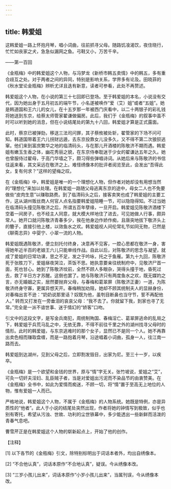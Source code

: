 ```yaml
---
---
---
```

title: 韩爱姐
---




这韩爱姐一路上怀抱月琴，唱小词曲，往前抓寻父母。随路饥飡渴饮，夜住晓行，忙忙如丧家之犬，急急似漏网之鱼。弓鞋又小，万苦千辛。

——第一百回

《金瓶梅》中的韩爱姐这个人物，与冯梦龙《新桥市韩五卖情》中的韩五，多有重合歧互之处。对于两者之间的异同，特别是影响关系，学界多有论及。田晓菲的《秋水堂论金瓶梅》辨析尤详且迭有新意，读者可参看，此处不再赘述。

韩爱姐这个人物，在小说的第三十七回即已登场。至于韩爱姐的本名，小说没有交代，因为她出身于五月初五的端午节，小名遂被唤作“爱（艾）姐”或者“五姐”。她是韩道国和王六儿的女儿，在十五岁那一年被西门庆看中，以二十两银子的彩礼钱将她送到东京，给蔡太师管家翟谦做偏房。此后，我们于《金瓶梅》的叙事中虽不时可以听到她的消息，但在小说结尾处的第九十八回，韩爱姐才算是正式露面。

此时，蔡京已被弹劾，移送三法司问罪，其子蔡攸被处斩，翟管家的下场不问可知。韩道国带着王六儿拐财远遁，去东京投靠女儿没多久，又不得不第二次狼狈逃窜。他们来到富庶繁华之地的临清码头，与在那儿开酒楼的陈敬济不期而遇。韩爱姐有嫩玉生香之体，幽花秀丽之貌，在东京侍奉耽迷于少女的翟谦达五年之久。她也曾服侍过翟母，于高门华墙之下，颇习得些弹唱诗词。从她后来与陈敬济的书信往返来看，其文采远在敬济之上。难怪绣像本的批评者阅览至此，会发出“吾得此女，复有何求？”这样的望梅之叹。

在《金瓶梅》中，韩爱姐是唯一的一个理想化人物，但作者对她却没有用想当然的“理想化”来加以处理。在韩爱姐一路随父母逃离东京的途中，母女二人也不免要做些“皮肉生意”以赚取路费。到了临清码头之后，接客卖笑也成了韩爱姐的主要工作，这从湖州贩丝商人何官人点名指要韩爱姐陪睡一节，可以隐隐得知。不过当她在临清码头撞见陈敬济之后，所谓五百年孽缘，一旦开启。韩爱姐见陈敬济酒楼下空着一间房子，也不经主人同意，就大模大样地住了进去，可见她做人行事，颇异常人。她开口就问陈敬济青春多少，挨在他身边作娇作痴，且唐突地拔下敬济头上的簪子，直接引他上楼，以效鱼水之欢。韩爱姐视人间伦常礼节如同无物，已然是《聊斋志异》中婴宁、小翠一流的人物。

韩爱姐既遇陈敬济，便立刻托付终身，决意再不见客，一腔心思都在敬济一身，害得她年近半百的老娘王六儿只能单线作战。自此以后，对陈敬济的思念与凝望，就成了爱姐的日常功课，思之不足，发之于吟咏，托之于鱼雁。第九十九回，陈敬济死于张胜刀下，爱姐昼夜哭泣，茶饭不思。她执意要亲往统制府中，见敬济尸首一面，死也甘心。她到了陈敬济坟前，全然不顾人多眼杂，哭得头撞于地，昏死过去，救了半日方才苏醒。这倒也罢了。她与陈敬济只有两度鱼水之欢，既无媒妁之言，亦无婚姻之实，居然要抛弃父母，与春梅和葛翠屏（陈敬济正妻）一道，为陈敬济终身守寡，更属异想天开。春梅稍加劝阻，她却不顾其统制夫人的显赫身份，对春梅出言不逊：“奶奶说那里话？奴既为他，虽刳目断鼻也当守节，誓不再配他人。” 转而又打发在一旁垂泪的哀哀父母：“我不去了。你就留下我，到家也寻了无常。”完全是一派不谙世事、迷于情幻的“娇客”口吻。

引文中的这段文字，是写金兵南犯，周统制殉国、春梅淫亡、葛翠屏逃命的乱局之下，韩爱姐于兵荒马乱之中，无依无靠，不得不前往千里之外的湖州找寻父母时的情形。此时的韩爱姐，与东京逃难时的那个女子，显然已不是同一个人。她不再靠出卖色相而赚取盘缠，而是一路抱着月琴，沿途唱着小词曲，孤身一人，往江南一路而去。

韩爱姐到达湖州，见到父母之后，立即割发毁目，出家为尼。至三十一岁，以疾卒。

《金瓶梅》是一个欲望和金钱的世界，原与“情”字无关。张竹坡说，爱姐之“艾”，可灸一切奸夫淫妇、乱臣贼子者，当是对爱姐出污泥而不染品节的由衷赞美。在《金瓶梅》全书中，如此为爱情而痴迷，不顾一切，将“情”置于至高无上地位的人物，惟有爱姐一人而已。

严格地说，韩爱姐这个人物，不属于《金瓶梅》的人物系统。她既是特例，亦是异质性的“他者”。此人于小说的结尾处突然出现，作者将她的钟情写到极致，似乎也别有寄托，希望从污浊、世故、功利的尘世铁幕中，多少能透出一些新鲜而活泼的青春气息吧。

曹雪芹正是在韩爱姐这个人物的崭新起点上，开始了他的创作。

【注释】

[1] 以下各节的《金瓶梅》引文，除特别标明出于词话本者外，均出自绣像本。

[2] “不合他认真”，词话本原作“不合地认真”，疑误。今从绣像本改。

[3] “三岁小孩儿出来”，词话本原作“小岁小孩儿出来”，当属刊误，今从绣像本改。